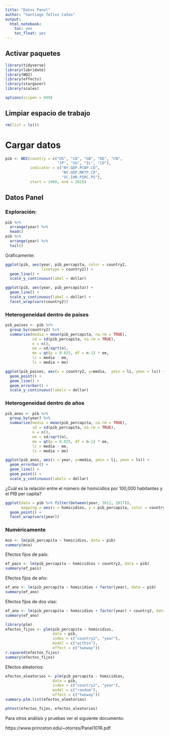 ```yaml
---
title: "Datos Panel"
author: "Santiago Tellez Cañas"
output: 
  html_notebook:
    toc: yes
    toc_float: yes
---
```



## Activar paquetes 

```r
library(tidyverse)
library(lubridate)
library(WDI)
library(effects)
library(stargazer)
library(scales)

options(scipen = 999)
```

## Limpiar espacio de trabajo

```r
rm(list = ls())
```

# Cargar datos

```r
pib <- WDI(country = c("US", "CA", "GB", "DE", "CN", 
                       "JP", "SG", "IL", "CO"), 
           indicator = c("NY.GDP.PCAP.CD", 
                         "NY.GDP.MKTP.CD", 
                         "VC.IHR.PSRC.P5"), 
           start = 1960, end = 2018)
```



## Datos Panel

### Exploración:
```r
pib %>% 
  arrange(year) %>% 
  head()
pib %>% 
  arrange(year) %>% 
  tail()
```
Gráficamente:
```r
ggplot(pib, aes(year, pib_percapita, color = country2, 
                linetype = country2)) + 
  geom_line() + 
  scale_y_continuous(label = dollar)
```

```r
ggplot(pib, aes(year, pib_percapita)) + 
  geom_line() + 
  scale_y_continuous(label = dollar) + 
  facet_wrap(vars(country2))
```

### Heterogeneidad dentro de países 

```r
pib_paises <- pib %>% 
  group_by(country2) %>% 
  summarize(media = mean(pib_percapita, na.rm = TRUE), 
            sd = sd(pib_percapita, na.rm = TRUE), 
            n = n(), 
            ee = sd/sqrt(n), 
            me = qt(p = 0.025, df = n-1) * ee, 
            li = media - me,
            ls = media + me)
```

```r
ggplot(pib_paises, aes(x = country2, y=media,  ymin = li, ymax = ls)) + 
  geom_point() + 
  geom_line() + 
  geom_errorbar() + 
  scale_y_continuous(labels = dollar)
```

### Heterogeneidad dentro de años 

```r
pib_anos <- pib %>% 
  group_by(year) %>% 
  summarize(media = mean(pib_percapita, na.rm = TRUE), 
            sd = sd(pib_percapita, na.rm = TRUE), 
            n = n(), 
            ee = sd/sqrt(n), 
            me = qt(p = 0.025, df = n-1) * ee, 
            li = media - me,
            ls = media + me)
```

```r
ggplot(pib_anos, aes(x = year, y=media, ymin = li, ymax = ls)) + 
  geom_errorbar() + 
  geom_line() +
  geom_point() + 
  scale_y_continuous(labels = dollar)
```

¿Cuál es la relación entre el número de homicidios por 100,000 habitantes y el PIB per capita?

```r
ggplot(data = pib %>% filter(between(year, 2012, 2017)), 
       mapping = aes(x = homicidios, y = pib_percapita, color = country2)) + 
  geom_point() + 
  facet_wrap(vars(year))
```

### Numéricamente

```r
mco <- lm(pib_percapita ~ homicidios, data = pib)
summary(mco)


```

Efectos fijos de país:

```r
ef_pais <- lm(pib_percapita ~ homicidios + country2, data = pib)
summary(ef_pais)
```

Efectos fijos de año:

```r
ef_ano <- lm(pib_percapita ~ homicidios + factor(year), data = pib)
summary(ef_ano)
```

Efectos fijos de dos vías:

```r
ef_ano <- lm(pib_percapita ~ homicidios + factor(year) + country2, data = pib)
summary(ef_ano)
```


```r
library(plm)
efectos_fijos <- plm(pib_percapita ~ homicidios, 
                     data = pib, 
                     index = c("country2", "year"), 
                     model = c("within"), 
                     effect = c("twoway"))
r.squared(efectos_fijos)
summary(efectos_fijos)
```

Efectos aleatorios:

```r
efectos_aleatorios <- plm(pib_percapita ~ homicidios, 
                     data = pib, 
                     index = c("country2", "year"), 
                     model = c("random"), 
                     effect = c("twoway"))
summary.plm.list(efectos_aleatorios)
```

```r
phtest(efectos_fijos, efectos_aleatorios)
```

Para otros análisis y pruebas ver el siguiente documento:

https://www.princeton.edu/~otorres/Panel101R.pdf